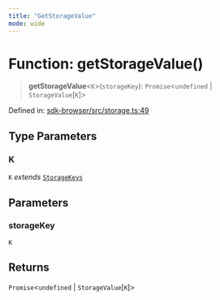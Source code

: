 ```yaml
---
title: "GetStorageValue"
mode: wide
---
```

  
# Function: getStorageValue()

> **getStorageValue**\<`K`\>(`storageKey`): `Promise`\<`undefined` \| `StorageValue`\[`K`\]\>

Defined in: [sdk-browser/src/storage.ts:49](https://github.com/tkhq/sdk/blob/ee72856c3f450731d7501ab05001215768b71500/packages/sdk-browser/src/storage.ts#L49)

## Type Parameters

### K

`K` *extends* [`StorageKeys`](../StorageKeys/readme)

## Parameters

### storageKey

`K`

## Returns

`Promise`\<`undefined` \| `StorageValue`\[`K`\]\>
